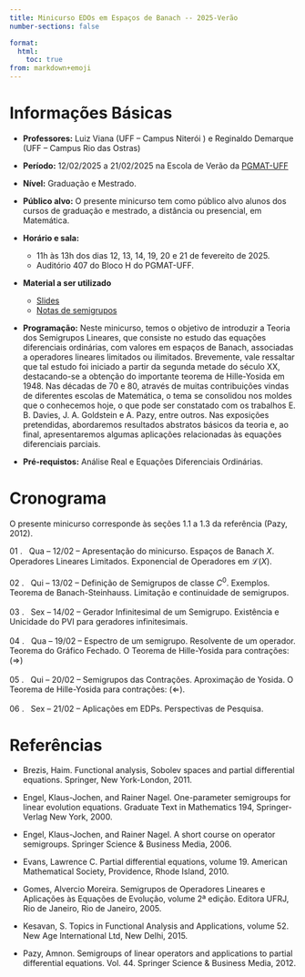 ```yaml
---
title: Minicurso EDOs em Espaços de Banach -- 2025-Verão
number-sections: false

format:
  html:
    toc: true
from: markdown+emoji
---
```



\begin{equation*}
\begin{cases}
x'(t)={\color{red}A}x+{\color{black}f},& t\in [0,+\infty)\\
x(0)=x_0
\end{cases}
\end{equation*}
\begin{equation*}
x(t)=e^{t\color{red}A}x_0+\int_0^t e^{(t-s){\color{red}A}}f(s)ds
\end{equation*}

# Informações Básicas

- **Professores:** Luiz Viana (UFF -- Campus Niterói ) e Reginaldo Demarque (UFF -- Campus Rio das Ostras)

- **Período:** 12/02/2025 a 21/02/2025 na Escola de Verão da [PGMAT-UFF](https://pgmat-uff.com.br/verao-2025/)

- **Nível:** Graduação e Mestrado.

- **Público alvo:** O presente minicurso tem como público alvo alunos dos cursos de graduação e mestrado, a distância ou presencial, em Matemática.
    

- **Horário e sala:** \

    - 11h às 13h dos dias 12, 13, 14, 19, 20 e 21 de fevereito de 2025.  
    - Auditório 407 do Bloco H do PGMAT-UFF.

- **Material a ser utilizado**
    - [Slides](curso-semigrupo.pdf)  
    - [Notas de semigrupos](https://reginaldodr.github.io/notas-semigrupos-git/notas-semigrupo.pdf)
    
-  **Programação:**  Neste minicurso, temos o objetivo de introduzir a Teoria dos Semigrupos Lineares, que consiste no estudo das equações diferenciais ordinárias, com valores em espaços de Banach, associadas a operadores lineares limitados ou ilimitados. Brevemente, vale ressaltar que tal estudo foi iniciado a partir da segunda metade do século XX, destacando-se a obtenção do importante teorema de Hille-Yosida em 1948. Nas décadas de 70 e 80, através de muitas contribuições vindas de diferentes escolas de Matemática, o tema se consolidou nos moldes que o conhecemos hoje, o que pode ser constatado com os trabalhos E. B. Davies, J. A. Goldstein e A. Pazy, entre outros. Nas exposições pretendidas, abordaremos resultados abstratos básicos da teoria e, ao final, apresentaremos algumas aplicações relacionadas às equações diferenciais parciais. 

- **Pré-requistos:** Análise Real e Equações Diferenciais Ordinárias.

# Cronograma {#sec-crono}

O presente minicurso corresponde às seções 1.1 a 1.3 da referência (Pazy, 2012).

01 . &nbsp; Qua  --  12/02  --  <span style="color:standard"> Apresentação do minicurso. Espaços de Banach $X$. Operadores Lineares Limitados. Exponencial de Operadores em $\mathcal{L}(X)$.</span> \
\
02 . &nbsp; Qui  --  13/02  --  <span style="color:standard">  Definição de Semigrupos de classe $C^0$. Exemplos. Teorema de Banach-Steinhauss. Limitação  e continuidade de semigrupos. </span> \
\
03 . &nbsp; Sex  --  14/02  --  <span style="color:standard">  Gerador Infinitesimal de um Semigrupo. Existência e Unicidade do PVI para geradores infinitesimais.  </span> \
\
04 . &nbsp; Qua  --  19/02  --  <span style="color:standard"> Espectro de um semigrupo. Resolvente de um operador. Teorema do Gráfico Fechado. O Teorema de Hille-Yosida para contrações: ($\Rightarrow$)   </span> \
\
05 . &nbsp; Qui  --  20/02  --  <span style="color:standard"> Semigrupos das Contrações. Aproximação de Yosida. O Teorema de Hille-Yosida para contrações: ($\Leftarrow$). </span> \
\
06 . &nbsp; Sex  --  21/02  --  <span style="color:standard">  Aplicações em EDPs. Perspectivas de Pesquisa. </span> \


# Referências {#sec-ref}

-  Brezis, Haim. Functional analysis, Sobolev spaces and partial differential equations. Springer, New York-London, 2011.

- Engel, Klaus-Jochen, and Rainer Nagel. One-parameter semigroups for linear evolution equations. Graduate Text in Mathematics 194, Springer-Verlag New York, 2000.

- Engel, Klaus-Jochen, and Rainer Nagel. A short course on operator semigroups. Springer Science & Business Media, 2006.

- Evans, Lawrence C. Partial differential equations, volume 19. American Mathematical Society, Providence, Rhode Island, 2010.


-  Gomes, Alvercio Moreira. Semigrupos de Operadores Lineares e Aplicações às Equações de Evolução, volume 2ª edição. Editora UFRJ, Rio de Janeiro, Rio de Janeiro, 2005.

-  Kesavan, S. Topics in Functional Analysis and Applications, volume 52. New Age International Ltd, New Delhi, 2015.


- Pazy, Amnon. Semigroups of linear operators and applications to partial differential equations. Vol. 44. Springer Science & Business Media, 2012.



